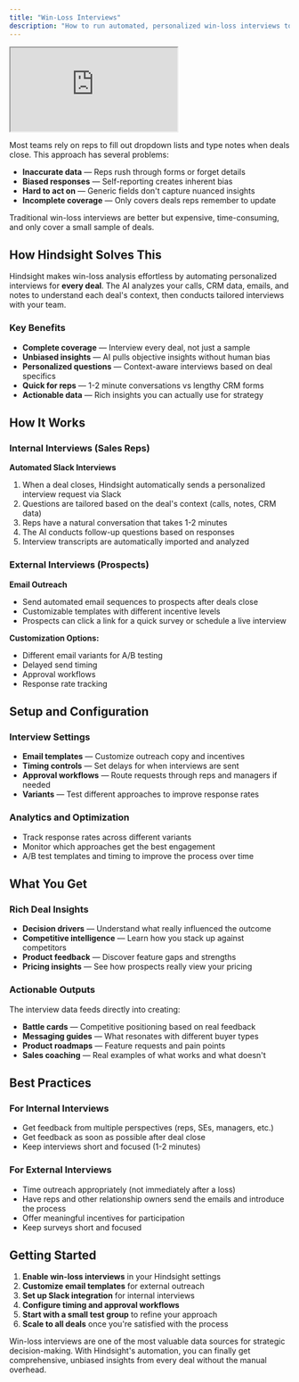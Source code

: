 ```yaml
---
title: "Win-Loss Interviews"
description: "How to run automated, personalized win-loss interviews to get unbiased, actionable data from every deal"
---
```


<iframe src="https://www.loom.com/embed/d37c77bce1384e66bff202218ba5c5df?sid=e11a85fa-a8b7-4ece-8d42-459a78807659" className="w-full aspect-video"
></iframe>

Most teams rely on reps to fill out dropdown lists and type notes when deals close. This approach has several problems:

- **Inaccurate data** — Reps rush through forms or forget details
- **Biased responses** — Self-reporting creates inherent bias
- **Hard to act on** — Generic fields don't capture nuanced insights
- **Incomplete coverage** — Only covers deals reps remember to update

Traditional win-loss interviews are better but expensive, time-consuming, and only cover a small sample of deals.

## How Hindsight Solves This

Hindsight makes win-loss analysis effortless by automating personalized interviews for **every deal**. The AI analyzes your calls, CRM data, emails, and notes to understand each deal's context, then conducts tailored interviews with your team.

### Key Benefits

- **Complete coverage** — Interview every deal, not just a sample
- **Unbiased insights** — AI pulls objective insights without human bias
- **Personalized questions** — Context-aware interviews based on deal specifics
- **Quick for reps** — 1-2 minute conversations vs lengthy CRM forms
- **Actionable data** — Rich insights you can actually use for strategy

## How It Works

### Internal Interviews (Sales Reps)

**Automated Slack Interviews**
1. When a deal closes, Hindsight automatically sends a personalized interview request via Slack
2. Questions are tailored based on the deal's context (calls, notes, CRM data)
3. Reps have a natural conversation that takes 1-2 minutes
4. The AI conducts follow-up questions based on responses
5. Interview transcripts are automatically imported and analyzed


### External Interviews (Prospects)

**Email Outreach**
- Send automated email sequences to prospects after deals close
- Customizable templates with different incentive levels
- Prospects can click a link for a quick survey or schedule a live interview

**Customization Options:**
- Different email variants for A/B testing
- Delayed send timing
- Approval workflows
- Response rate tracking

## Setup and Configuration

### Interview Settings
- **Email templates** — Customize outreach copy and incentives
- **Timing controls** — Set delays for when interviews are sent
- **Approval workflows** — Route requests through reps and managers if needed
- **Variants** — Test different approaches to improve response rates

### Analytics and Optimization
- Track response rates across different variants
- Monitor which approaches get the best engagement
- A/B test templates and timing to improve the process over time

## What You Get

### Rich Deal Insights
- **Decision drivers** — Understand what really influenced the outcome
- **Competitive intelligence** — Learn how you stack up against competitors
- **Product feedback** — Discover feature gaps and strengths
- **Pricing insights** — See how prospects really view your pricing

### Actionable Outputs
The interview data feeds directly into creating:
- **Battle cards** — Competitive positioning based on real feedback
- **Messaging guides** — What resonates with different buyer types
- **Product roadmaps** — Feature requests and pain points
- **Sales coaching** — Real examples of what works and what doesn't

## Best Practices

### For Internal Interviews
- Get feedback from multiple perspectives (reps, SEs, managers, etc.)
- Get feedback as soon as possible after deal close
- Keep interviews short and focused (1-2 minutes)

### For External Interviews
- Time outreach appropriately (not immediately after a loss)
- Have reps and other relationship owners send the emails and introduce the process
- Offer meaningful incentives for participation
- Keep surveys short and focused

## Getting Started

1. **Enable win-loss interviews** in your Hindsight settings
2. **Customize email templates** for external outreach
3. **Set up Slack integration** for internal interviews
4. **Configure timing and approval workflows**
5. **Start with a small test group** to refine your approach
6. **Scale to all deals** once you're satisfied with the process

Win-loss interviews are one of the most valuable data sources for strategic decision-making. With Hindsight's automation, you can finally get comprehensive, unbiased insights from every deal without the manual overhead.
